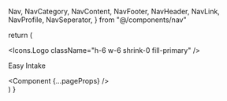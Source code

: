 
  Nav,
  NavCategory,
  NavContent,
  NavFooter,
  NavHeader,
  NavLink,
  NavProfile,
  NavSeperator,
} from "@/components/nav"


  return (
    <TooltipProvider>
      <div className="fixed flex h-screen w-screen">
        <Nav size={10}>
          <NavHeader>
            <Icons.Logo className="h-6 w-6 shrink-0 fill-primary" />
            <p className="font-bold">Easy Intake</p>
          </NavHeader>
          <NavContent>
            <NavLink
              href="/"
              icon={Icons.Home}
              label="Home"
              notifications={1}
            />
            <NavLink
              href="/docs"
              icon={Icons.Docs}
              label="Docs"
              notifications={99}
            />
            <NavCategory title="Cats" icon={Icons.Edit}>
              <NavLink href="/a" icon={Icons.Mic} label="A" notifications={1} />
              <NavLink
                href="/b"
                icon={Icons.Trash}
                label="B"
                notifications={99}
              />
              <NavCategory title="Cats2" icon={Icons.Mic}>
                <NavLink
                  href="/c"
                  icon={Icons.Mic}
                  label="C"
                  notifications={1}
                />
                <NavLink
                  href="/d"
                  icon={Icons.Trash}
                  label="D"
                  notifications={99}
                />
              </NavCategory>
            </NavCategory>
          </NavContent>
          <NavFooter>
            <NavLink href="/settings" icon={Icons.Settings} label="Settings" />
            <NavProfile />
          </NavFooter>
        </Nav>
        <main className="w-full overflow-y-scroll">
          <Component {...pageProps} />
        </main>
      </div>
    </TooltipProvider>
  )
}
